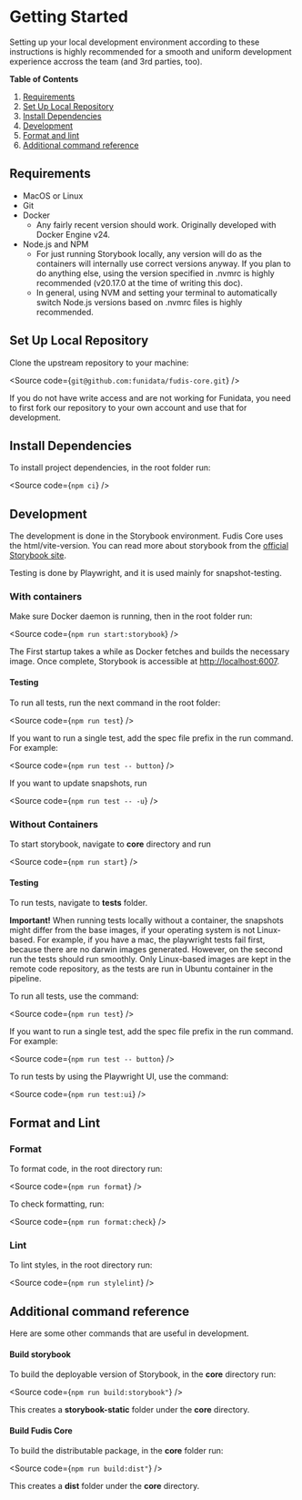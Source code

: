 
<Meta title="Documentation/Development/Getting Started" />

# Getting Started

Setting up your local development environment according to these instructions is highly recommended for a smooth and uniform development experience accross the team (and 3rd parties, too).

**Table of Contents**

1. [Requirements](#requirements)
2. [Set Up Local Repository](#set-up-local-repository)
3. [Install Dependencies](#install-dependencies)
4. [Development](#development)
5. [Format and lint](#format-and-lint)
6. [Additional command reference](#additional-command-reference)

## Requirements

- MacOS or Linux
- Git
- Docker
  - Any fairly recent version should work. Originally developed with Docker Engine v24.
- Node.js and NPM
  - For just running Storybook locally, any version will do as the containers will internally use correct versions anyway. If you plan to do anything else, using the version specified in .nvmrc is highly recommended (v20.17.0 at the time of writing this doc).
  - In general, using NVM and setting your terminal to automatically switch Node.js versions based on .nvmrc files is highly recommended.

## Set Up Local Repository

Clone the upstream repository to your machine:

<Source code={`git@github.com:funidata/fudis-core.git`} />

If you do not have write access and are not working for Funidata, you need to first fork our repository to your own account and use that for development.

## Install Dependencies

To install project dependencies, in the root folder run:

<Source code={`npm ci`} />

## Development

The development is done in the Storybook environment. Fudis Core uses the html/vite-version. You can read more about storybook from the [official Storybook site](https://storybook.js.org/).

Testing is done by Playwright, and it is used mainly for snapshot-testing.

### With containers

Make sure Docker daemon is running, then in the root folder run:

<Source code={`npm run start:storybook`} />

The First startup takes a while as Docker fetches and builds the necessary image. Once complete, Storybook is accessible at [http://localhost:6007](http://localhost:6007).

#### Testing

To run all tests, run the next command in the root folder:

<Source code={`npm run test`} />

If you want to run a single test, add the spec file prefix in the run command. For example:

<Source code={`npm run test -- button`} />

If you want to update snapshots, run

<Source code={`npm run test -- -u`} />

### Without Containers

To start storybook, navigate to **core** directory and run

<Source code={`npm run start`} />

#### Testing

To run tests, navigate to **tests** folder.

**Important!** When running tests locally without a container, the snapshots might differ from the base images, if your operating system is not Linux-based. For example, if you have a mac, the playwright tests fail first, because there are no darwin images generated. However, on the second run the tests should run smoothly. Only Linux-based images are kept in the remote code repository, as the tests are run in Ubuntu container in the pipeline.

To run all tests, use the command:

<Source code={`npm run test`} />

If you want to run a single test, add the spec file prefix in the run command. For example:

<Source code={`npm run test -- button`} />

To run tests by using the Playwright UI, use the command:

<Source code={`npm run test:ui`} />

## Format and Lint

### Format

To format code, in the root directory run:

<Source code={`npm run format`} />

To check formatting, run:

<Source code={`npm run format:check`} />

### Lint

To lint styles, in the root directory run:

<Source code={`npm run stylelint`} />

## Additional command reference

Here are some other commands that are useful in development.

#### Build storybook

To build the deployable version of Storybook, in the **core** directory run:

<Source code={`npm run build:storybook"`} />

This creates a **storybook-static** folder under the **core** directory.

#### Build Fudis Core

To build the distributable package, in the **core** folder run:

<Source code={`npm run build:dist"`} />

This creates a **dist** folder under the **core** directory.

